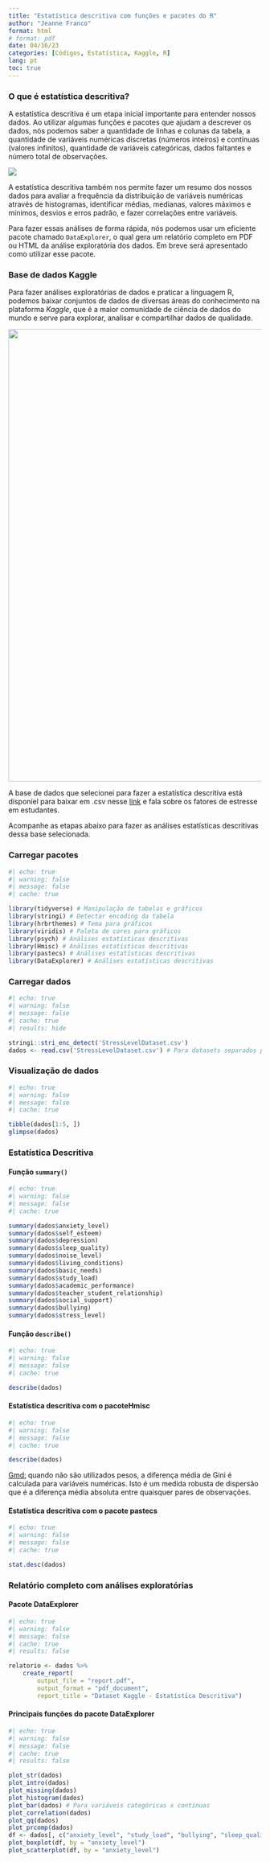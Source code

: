 ---
title: "Estatística descritiva com funções e pacotes do R"
author: "Jeanne Franco"
format: html 
# format: pdf
date: 04/16/23
categories: [Códigos, Estatística, Kaggle, R]
lang: pt
toc: true
---

### O que é estatística descritiva?

A estatística descritiva é um etapa inicial importante para entender nossos dados. Ao utilizar algumas funções e pacotes que ajudam a descrever os dados, nós podemos saber a quantidade de linhas e colunas da tabela, a quantidade de variáveis numéricas discretas (números inteiros) e contínuas (valores infinitos), quantidade de variáveis categóricas, dados faltantes e número total de observações.

[![](Cover_descriptive-statistics_BlogImage_Final.png){fig-align="center"}](https://www.hackerearth.com/blog/developers/descriptive-statistics-python-numpy/)

A estatística descritiva também nos permite fazer um resumo dos nossos dados para avaliar a frequência da distribuição de variáveis numéricas através de histogramas, identificar médias, medianas, valores máximos e mínimos, desvios e erros padrão, e fazer correlações entre variáveis.

Para fazer essas análises de forma rápida, nós podemos usar um eficiente pacote chamado `DataExplorer`, o qual gera um relatório completo em PDF ou HTML da análise exploratória dos dados. Em breve será apresentado como utilizar esse pacote.

### Base de dados Kaggle

Para fazer análises exploratórias de dados e praticar a linguagem R, podemos baixar conjuntos de dados de diversas áreas do conhecimento na plataforma *Kaggle*, que é a maior comunidade de ciência de dados do mundo e serve para explorar, analisar e compartilhar dados de qualidade.

[![](kaggle.png){fig-align="center" width="900"}](https://www.endtoend.ai/tutorial/how-to-download-kaggle-datasets-on-ubuntu/)

A base de dados que selecionei para fazer a estatística descritiva está disponíel para baixar em .csv nesse [link](https://www.kaggle.com/datasets/rxnach/student-stress-factors-a-comprehensive-analysis) e fala sobre os fatores de estresse em estudantes.

Acompanhe as etapas abaixo para fazer as análises estatísticas descritivas dessa base selecionada.

### Carregar pacotes

```{r}
#| echo: true
#| warning: false
#| message: false
#| cache: true

library(tidyverse) # Manipulação de tabelas e gráficos
library(stringi) # Detectar encoding da tabela
library(hrbrthemes) # Tema para gráficos
library(viridis) # Paleta de cores para gráficos
library(psych) # Análises estatísticas descritivas
library(Hmisc) # Análises estatísticas descritivas
library(pastecs) # Análises estatísticas descritivas
library(DataExplorer) # Análises estatísticas descritivas
```

### Carregar dados

```{r}
#| echo: true
#| warning: false
#| message: false
#| cache: true
#| results: hide

stringi::stri_enc_detect('StressLevelDataset.csv')
dados <- read.csv('StressLevelDataset.csv') # Para datasets separados por ",".
```

### Visualização de dados

```{r}
#| echo: true
#| warning: false
#| message: false
#| cache: true

tibble(dados[1:5, ])
glimpse(dados)
```

### Estatística Descritiva

#### Função `summary()`

```{r}
#| echo: true
#| warning: false
#| message: false
#| cache: true

summary(dados$anxiety_level)
summary(dados$self_esteem)
summary(dados$depression)
summary(dados$sleep_quality)
summary(dados$noise_level)
summary(dados$living_conditions)
summary(dados$basic_needs)
summary(dados$study_load)
summary(dados$academic_performance)
summary(dados$teacher_student_relationship)
summary(dados$social_support)
summary(dados$bullying)
summary(dados$stress_level)
```

#### Função `describe()`

```{r}
#| echo: true
#| warning: false
#| message: false
#| cache: true

describe(dados)
```

#### Estatística descritiva com o pacoteHmisc

```{r}
#| echo: true
#| warning: false
#| message: false
#| cache: true

describe(dados)
```

[Gmd:]{.underline} quando não são utilizados pesos, a diferença média de Gini é calculada para variáveis numéricas. Isto é um medida robusta de dispersão que é a diferença média absoluta entre quaisquer pares de observações.

#### Estatística descritiva com o pacote pastecs

```{r}
#| echo: true
#| warning: false
#| message: false
#| cache: true

stat.desc(dados)
```

### Relatório completo com análises exploratórias

#### Pacote DataExplorer

```{r}
#| echo: true
#| warning: false
#| message: false
#| cache: true
#| results: false

relatorio <- dados %>%
    create_report(
        output_file = "report.pdf", 
        output_format = "pdf_document",
        report_title = "Dataset Kaggle - Estatística Descritiva")
```

#### Principais funções do pacote DataExplorer

```{r}
#| echo: true
#| warning: false
#| message: false
#| cache: true
#| results: false

plot_str(dados)
plot_intro(dados)
plot_missing(dados)
plot_histogram(dados)
plot_bar(dados) # Para variáveis categóricas x contínuas
plot_correlation(dados)
plot_qq(dados)
plot_prcomp(dados)
df <- dados[, c("anxiety_level", "study_load", "bullying", "sleep_quality")]
plot_boxplot(df, by = "anxiety_level")
plot_scatterplot(df, by = "anxiety_level")
```
